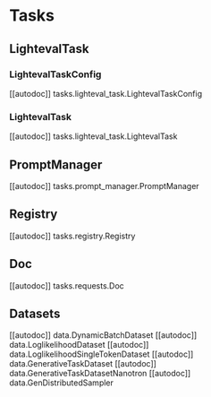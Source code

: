 # Tasks

## LightevalTask
### LightevalTaskConfig
[[autodoc]] tasks.lighteval_task.LightevalTaskConfig
### LightevalTask
[[autodoc]] tasks.lighteval_task.LightevalTask

## PromptManager
[[autodoc]] tasks.prompt_manager.PromptManager

## Registry
[[autodoc]] tasks.registry.Registry

## Doc
[[autodoc]] tasks.requests.Doc

## Datasets
[[autodoc]] data.DynamicBatchDataset
[[autodoc]] data.LoglikelihoodDataset
[[autodoc]] data.LoglikelihoodSingleTokenDataset
[[autodoc]] data.GenerativeTaskDataset
[[autodoc]] data.GenerativeTaskDatasetNanotron
[[autodoc]] data.GenDistributedSampler
